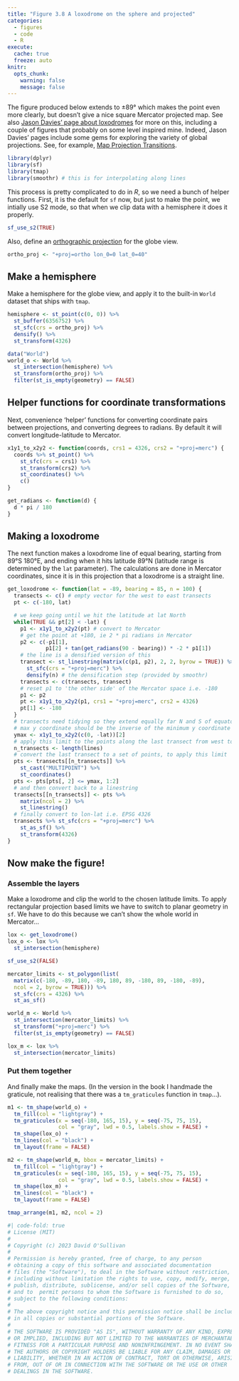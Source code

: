 ```yaml
---
title: "Figure 3.8 A loxodrome on the sphere and projected"
categories: 
  - figures
  - code
  - R
execute: 
  cache: true
  freeze: auto
knitr:
  opts_chunk: 
    warning: false
    message: false
---
```


The figure produced below extends to &pm;89&deg; which makes the point even more clearly, but doesn't give a nice square Mercator projected map. See also [Jason Davies' page about loxodromes](https://www.jasondavies.com/maps/loxodrome/) for more on this, including a couple of figures that probably on some level inspired mine. Indeed, Jason Davies' pages include some gems for exploring the variety of global projections. See, for example, [Map Projection Transitions](https://www.jasondavies.com/maps/transition/).

```r
library(dplyr)
library(sf)
library(tmap)
library(smoothr) # this is for interpolating along lines
```

This process is pretty complicated to do in _R_, so we need a bunch of helper functions. First, it is the default for `sf` now, but just to make the point, we intially use S2 mode, so that when we clip data with a hemisphere it does it properly.

```r
sf_use_s2(TRUE)
```

Also, define an [orthographic projection](https://proj.org/en/9.3/operations/projections/ortho.html) for the globe view.

```r
ortho_proj <- "+proj=ortho lon_0=0 lat_0=40"
```

## Make a hemisphere
Make a hemisphere for the globe view, and apply it to the built-in `World` dataset that ships with `tmap`.

```r
hemisphere <- st_point(c(0, 0)) %>%
  st_buffer(6356752) %>%
  st_sfc(crs = ortho_proj) %>%
  densify() %>%
  st_transform(4326)

data("World")
world_o <- World %>%
  st_intersection(hemisphere) %>%
  st_transform(ortho_proj) %>%
  filter(st_is_empty(geometry) == FALSE)
```

## Helper functions for coordinate transformations
Next, convenience 'helper' functions for converting coordinate pairs between projections, and converting degrees to radians. By default it will convert longitude-latitude to Mercator.

```r
x1y1_to_x2y2 <- function(coords, crs1 = 4326, crs2 = "+proj=merc") {
  coords %>% st_point() %>%
    st_sfc(crs = crs1) %>%
    st_transform(crs2) %>%
    st_coordinates() %>%
    c()
}

get_radians <- function(d) {
  d * pi / 180
} 
```

## Making a loxodrome
The next function makes a loxodrome line of equal bearing, starting from 89&deg;S 180&deg;E, and ending when it hits latitude 89&deg;N (latitude range is determined by the `lat` parameter). The calculations are done in Mercator coordinates, since it is in this projection that a loxodrome is a straight line.

```r
get_loxodrome <- function(lat = -89, bearing = 85, n = 100) {
  transects <- c() # empty vector for the west to east transects
  pt <- c(-180, lat)

  # we keep going until we hit the latitude at lat North
  while(TRUE && pt[2] < -lat) {
    p1 <- x1y1_to_x2y2(pt) # convert to Mercator
    # get the point at +180, ie 2 * pi radians in Mercator
    p2 <- c(-p1[1],         
            p1[2] + tan(get_radians(90 - bearing)) * -2 * p1[1])
    # the line is a densified version of this
    transect <- st_linestring(matrix(c(p1, p2), 2, 2, byrow = TRUE)) %>%
      st_sfc(crs = "+proj=merc") %>%
      densify(n) # the densification step (provided by smoothr)
    transects <- c(transects, transect)
    # reset p1 to 'the other side' of the Mercator space i.e. -180
    p1 <- p2
    pt <- x1y1_to_x2y2(p1, crs1 = "+proj=merc", crs2 = 4326)
    pt[1] <- -180
  }
  # transects need tidying so they extend equally far N and S of equator
  # max y coordinate should be the inverse of the minimum y coordinate
  ymax <- x1y1_to_x2y2(c(0, -lat))[2]
  # apply this limit to the points along the last transect from west to east
  n_transects <- length(lines)
  # convert the last transect to a set of points, to apply this limit
  pts <- transects[[n_transects]] %>%
    st_cast("MULTIPOINT") %>%
    st_coordinates()
  pts <- pts[pts[, 2] <= ymax, 1:2]
  # and then convert back to a linestring
  transects[[n_transects]] <- pts %>%
    matrix(ncol = 2) %>%
    st_linestring()
  # finally convert to lon-lat i.e. EPSG 4326
  transects %>% st_sfc(crs = "+proj=merc") %>%
    st_as_sf() %>%
    st_transform(4326)
}
```

## Now make the figure!
### Assemble the layers
Make a loxodrome and clip the world to the chosen latitude limits. To apply rectangular projection based limits we have to switch to planar geometry in `sf`. We have to do this because we can't show the whole world in Mercator... 

```r
lox <- get_loxodrome() 
lox_o <- lox %>%
  st_intersection(hemisphere)

sf_use_s2(FALSE)

mercator_limits <- st_polygon(list(
  matrix(c(-180, -89, 180, -89, 180, 89, -180, 89, -180, -89),
  ncol = 2, byrow = TRUE))) %>%
  st_sfc(crs = 4326) %>%
  st_as_sf()

world_m <- World %>% 
  st_intersection(mercator_limits) %>%
  st_transform("+proj=merc") %>%
  filter(st_is_empty(geometry) == FALSE)

lox_m <- lox %>%
  st_intersection(mercator_limits)
```

### Put them together
And finally make the maps. (In the version in the book I handmade the graticule, not realising that there was a `tm_graticules` function in `tmap`...).

```r
m1 <- tm_shape(world_o) + 
  tm_fill(col = "lightgray") +
  tm_graticules(x = seq(-180, 165, 15), y = seq(-75, 75, 15), 
                col = "gray", lwd = 0.5, labels.show = FALSE) +
  tm_shape(lox_o) + 
  tm_lines(col = "black") +
  tm_layout(frame = FALSE)

m2 <- tm_shape(world_m, bbox = mercator_limits) + 
  tm_fill(col = "lightgray") +
  tm_graticules(x = seq(-180, 165, 15), y = seq(-75, 75, 15), 
                col = "gray", lwd = 0.5, labels.show = FALSE) +
  tm_shape(lox_m) + 
  tm_lines(col = "black") +
  tm_layout(frame = FALSE)

tmap_arrange(m1, m2, ncol = 2)
```

```r
#| code-fold: true
# License (MIT)
#
# Copyright (c) 2023 David O'Sullivan
#
# Permission is hereby granted, free of charge, to any person
# obtaining a copy of this software and associated documentation
# files (the "Software"), to deal in the Software without restriction,
# including without limitation the rights to use, copy, modify, merge,
# publish, distribute, sublicense, and/or sell copies of the Software,
# and to  permit persons to whom the Software is furnished to do so,
# subject to the following conditions:
#
# The above copyright notice and this permission notice shall be included
# in all copies or substantial portions of the Software.
#
# THE SOFTWARE IS PROVIDED "AS IS", WITHOUT WARRANTY OF ANY KIND, EXPRESS
# OR IMPLIED, INCLUDING BUT NOT LIMITED TO THE WARRANTIES OF MERCHANTABILITY,
# FITNESS FOR A PARTICULAR PURPOSE AND NONINFRINGEMENT. IN NO EVENT SHALL
# THE AUTHORS OR COPYRIGHT HOLDERS BE LIABLE FOR ANY CLAIM, DAMAGES OR OTHER
# LIABILITY, WHETHER IN AN ACTION OF CONTRACT, TORT OR OTHERWISE, ARISING
# FROM, OUT OF OR IN CONNECTION WITH THE SOFTWARE OR THE USE OR OTHER
# DEALINGS IN THE SOFTWARE.
```